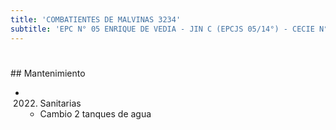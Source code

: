 ```yaml
---
title: 'COMBATIENTES DE MALVINAS 3234'
subtitle: 'EPC N° 05 ENRIQUE DE VEDIA - JIN C (EPCJS 05/14°) - CECIE N° 24'
---
```


#


 ## Mantenimiento

*  (2022) Sanitarias 
    + Cambio 2 tanques de agua



